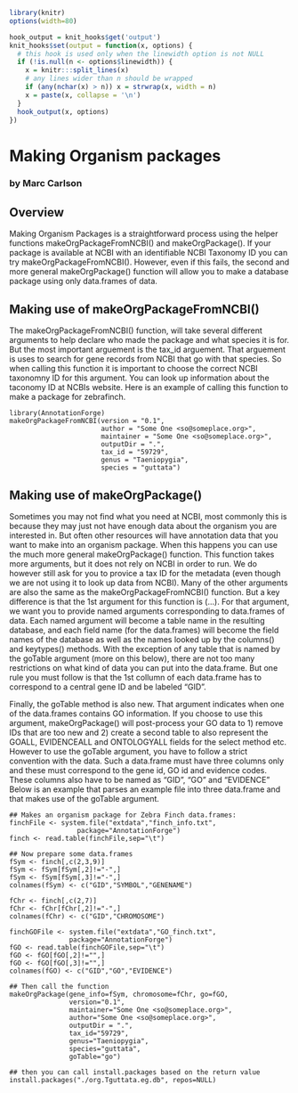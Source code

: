 <!--
%\VignetteEngine{knitr::knitr}
%\VignetteIndexEntry{Making New Organism Packages}
-->


```r
library(knitr)
options(width=80)
```
```r
hook_output = knit_hooks$get('output')
knit_hooks$set(output = function(x, options) {
  # this hook is used only when the linewidth option is not NULL
  if (!is.null(n <- options$linewidth)) {
    x = knitr:::split_lines(x)
    # any lines wider than n should be wrapped
    if (any(nchar(x) > n)) x = strwrap(x, width = n)
    x = paste(x, collapse = '\n')
  }
  hook_output(x, options)
})
```


# Making Organism packages

### by Marc Carlson

## Overview

Making Organism Packages is a straightforward process using the helper
functions makeOrgPackageFromNCBI() and makeOrgPackage().  If your
package is available at NCBI with an identifiable NCBI Taxonomy ID you
can try makeOrgPackageFromNCBI().  However, even if this fails, the
second and more general makeOrgPackage() function will allow you to
make a database package using only data.frames of data.


## Making use of makeOrgPackageFromNCBI()

The makeOrgPackageFromNCBI() function, will take several different
arguments to help declare who made the package and what species it is
for.  But the most important arguement is the tax_id arguement.  That
arguement is uses to search for gene records from NCBI that go with
that species.  So when calling this function it is important to choose
the correct NCBI taxonomny ID for this argument.  You can look up
information about the taconomy ID at NCBIs website.  Here is an
example of calling this function to make a package for zebrafinch.


```makeOrgPackageFromNCBI
library(AnnotationForge)
makeOrgPackageFromNCBI(version = "0.1",
                       author = "Some One <so@someplace.org>",
                       maintainer = "Some One <so@someplace.org>",
                       outputDir = ".",
                       tax_id = "59729",
                       genus = "Taeniopygia",
                       species = "guttata")
```


## Making use of makeOrgPackage()

Sometimes you may not find what you need at NCBI, most commonly this
is because they may just not have enough data about the organism you
are interested in.  But often other resources will have annotation
data that you want to make into an organism package.  When this
happens you can use the much more general makeOrgPackage() function.
This function takes more arguments, but it does not rely on NCBI in
order to run.  We do however still ask for you to provice a tax ID for
the metadata (even though we are not using it to look up data from
NCBI).  Many of the other arguments are also the same as the
makeOrgPackageFromNCBI() function.  But a key difference is that the
1st argument for this function is (...).  For that argument, we want
you to provide named arguments corresponding to data.frames of
data. Each named argument will become a table name in the resulting
database, and each field name (for the data.frames) will become the
field names of the database as well as the names looked up by the
columns() and keytypes() methods.  With the exception of any table
that is named by the goTable argument (more on this below), there are
not too many restrictions on what kind of data you can put into the
data.frame.  But one rule you must follow is that the 1st collumn of
each data.frame has to correspond to a central gene ID and be labeled
"GID".

Finally, the goTable method is also new.  That argument indicates when
one of the data.frames contains GO information.  If you choose to use
this argument, makeOrgPackage() will post-process your GO data to 1)
remove IDs that are too new and 2) create a second table to also
represent the GOALL, EVIDENCEALL and ONTOLOGYALL fields for the select
method etc.  However to use the goTable argument, you have to follow a
strict convention with the data.  Such a data.frame must have three
columns only and these must correspond to the gene id, GO id and
evidence codes.  These columns also have to be named as "GID", "GO"
and "EVIDENCE" Below is an example that parses an example file into
three data.frame and that makes use of the goTable argument.



```makeOrgPackage
## Makes an organism package for Zebra Finch data.frames:
finchFile <- system.file("extdata","finch_info.txt",
		         package="AnnotationForge")
finch <- read.table(finchFile,sep="\t")
    
## Now prepare some data.frames
fSym <- finch[,c(2,3,9)]
fSym <- fSym[fSym[,2]!="-",]
fSym <- fSym[fSym[,3]!="-",]
colnames(fSym) <- c("GID","SYMBOL","GENENAME")
     
fChr <- finch[,c(2,7)]
fChr <- fChr[fChr[,2]!="-",]
colnames(fChr) <- c("GID","CHROMOSOME")
     
finchGOFile <- system.file("extdata","GO_finch.txt",
   			   package="AnnotationForge")
fGO <- read.table(finchGOFile,sep="\t")
fGO <- fGO[fGO[,2]!="",]
fGO <- fGO[fGO[,3]!="",]
colnames(fGO) <- c("GID","GO","EVIDENCE")
     
## Then call the function
makeOrgPackage(gene_info=fSym, chromosome=fChr, go=fGO,
               version="0.1",
               maintainer="Some One <so@someplace.org>",
               author="Some One <so@someplace.org>",
               outputDir = ".",
               tax_id="59729",
               genus="Taeniopygia",
               species="guttata",
               goTable="go")
     
## then you can call install.packages based on the return value
install.packages("./org.Tguttata.eg.db", repos=NULL)
```